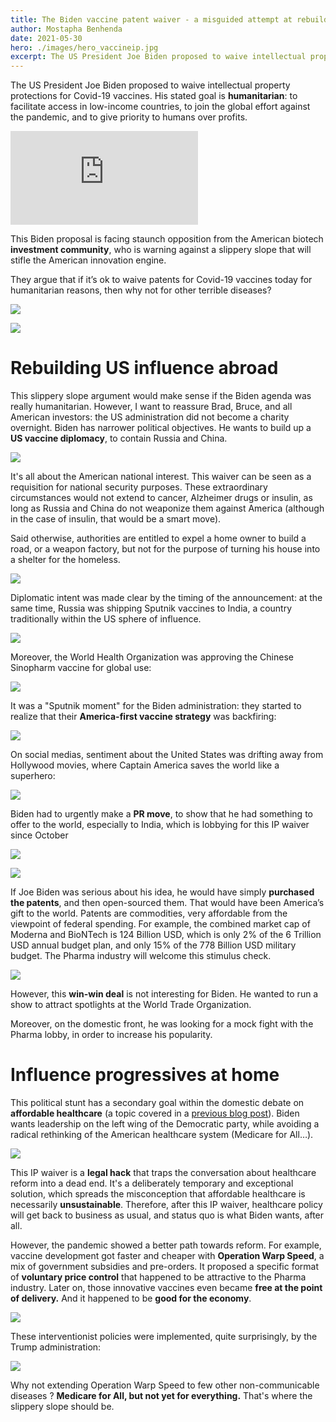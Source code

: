 ```yaml
---
title: The Biden vaccine patent waiver - a misguided attempt at rebuilding US influence abroad, and influence progressives at home
author: Mostapha Benhenda
date: 2021-05-30
hero: ./images/hero_vaccineip.jpg
excerpt: The US President Joe Biden proposed to waive intellectual property protections for Covid-19 vaccines. 
---
```


The US President Joe Biden proposed to waive intellectual property protections for Covid-19 vaccines. His stated goal is **humanitarian**: to facilitate access in low-income countries, to join the global effort against the pandemic, and to give priority to humans over profits.

  <iframe style="margin:0 auto;" src="https://www.youtube.com/embed/6YgpHdCjIrQ" frameborder="0" allow="accelerometer; autoplay; encrypted-media; gyroscope; picture-in-picture" allowfullscreen></iframe>


This Biden proposal is facing staunch opposition from the American biotech **investment community**, who is warning against a slippery slope that will stifle the American innovation engine.

They argue that if it’s ok to waive patents for Covid-19 vaccines today for humanitarian reasons, then why not for other terrible diseases?

  

![](https://paper-attachments.dropbox.com/s_6345F824736B6EAC53154F1015994E938E705951A583CD8EB23A164B39D29FF0_1622122872268_file.jpeg)

  
![](https://paper-attachments.dropbox.com/s_6345F824736B6EAC53154F1015994E938E705951A583CD8EB23A164B39D29FF0_1622122591778_file.jpeg)

    

# Rebuilding US influence abroad

  

This slippery slope argument would make sense if the Biden agenda was really humanitarian. However, I want to reassure Brad, Bruce, and all American investors: the US administration did not become a charity overnight. Biden has narrower political objectives. He wants to build up a **US vaccine diplomacy**, to contain Russia and China.

![](https://paper-attachments.dropbox.com/s_6345F824736B6EAC53154F1015994E938E705951A583CD8EB23A164B39D29FF0_1622402273139_biden.webp)

  

It's all about the American national interest. This waiver can be seen as a requisition for national security purposes. These extraordinary circumstances would not extend to cancer, Alzheimer drugs or insulin, as long as Russia and China do not weaponize them against America  (although in the case of insulin, that would be a smart move).

Said otherwise, authorities are entitled to expel a home owner to build a road, or a weapon factory, but not for the purpose of turning his house into a shelter for the homeless.

  

![](https://paper-attachments.dropbox.com/s_6345F824736B6EAC53154F1015994E938E705951A583CD8EB23A164B39D29FF0_1622147523104_file.jpeg)

  

Diplomatic intent was made clear by the timing of the announcement: at the same time, Russia was shipping Sputnik vaccines to India, a country traditionally within the US sphere of influence.

![](https://paper-attachments.dropbox.com/s_6345F824736B6EAC53154F1015994E938E705951A583CD8EB23A164B39D29FF0_1622123301447_file.jpeg)

  

Moreover, the World Health Organization was approving the Chinese Sinopharm vaccine for global use:

![](https://paper-attachments.dropbox.com/s_6345F824736B6EAC53154F1015994E938E705951A583CD8EB23A164B39D29FF0_1622123451520_file.jpeg)

It was a  "Sputnik moment" for the Biden administration: they started to realize that their **America-first vaccine strategy** was backfiring:

  

![](https://paper-attachments.dropbox.com/s_6345F824736B6EAC53154F1015994E938E705951A583CD8EB23A164B39D29FF0_1622152192011_file.jpeg)

On social medias, sentiment about the United States was drifting away from Hollywood movies, where Captain America saves the world like a superhero:

![](https://paper-attachments.dropbox.com/s_6345F824736B6EAC53154F1015994E938E705951A583CD8EB23A164B39D29FF0_1622153221543_file.jpeg)

  

Biden had to urgently make a **PR move**, to show that he had something to offer to the world, especially to India, which is lobbying for this IP waiver since October

![](https://paper-attachments.dropbox.com/s_6345F824736B6EAC53154F1015994E938E705951A583CD8EB23A164B39D29FF0_1622122634920_file.jpeg)

  

![](https://paper-attachments.dropbox.com/s_6345F824736B6EAC53154F1015994E938E705951A583CD8EB23A164B39D29FF0_1622364475229_file.jpeg)

  

  

If Joe Biden was serious about his idea, he would have simply **purchased the patents**, and then open-sourced them. That would have been America’s gift to the world. Patents are commodities, very affordable from the viewpoint of federal spending. For example, the combined market cap of Moderna and BioNTech is 124 Billion USD, which is only 2% of the 6 Trillion USD annual budget plan, and only 15% of the 778 Billion USD military budget. The Pharma industry will welcome this stimulus check.

![](https://paper-attachments.dropbox.com/s_6345F824736B6EAC53154F1015994E938E705951A583CD8EB23A164B39D29FF0_1622393188675_file.jpeg)

  

However, this **win-win deal** is not interesting for Biden. He wanted to run a show to attract spotlights at the World Trade Organization.

Moreover, on the domestic front, he was looking for a mock fight with the Pharma lobby, in order to increase his popularity.

# Influence progressives at home

  

This political stunt has a secondary goal within the domestic debate on **affordable healthcare**  (a topic covered in a [previous blog post](https://melwy.com/blog/price-control-is-an-opportunity-for-a-new-drug-deal-reply-to-bruce-booth)). Biden wants leadership on the left wing of the Democratic party, while avoiding a radical rethinking of the American healthcare system  (Medicare for All…).

![](https://paper-attachments.dropbox.com/s_6345F824736B6EAC53154F1015994E938E705951A583CD8EB23A164B39D29FF0_1622372652781_file.jpeg)

This IP waiver is a **legal hack** that traps the conversation about healthcare reform into a dead end. It's a deliberately temporary and exceptional solution, which spreads the misconception that affordable healthcare is necessarily **unsustainable**. Therefore, after this IP waiver, healthcare policy will get back to business as usual, and status quo is what Biden wants, after all.

However, the pandemic showed a better path towards reform. For example, vaccine development got faster and cheaper with **Operation Warp Speed**, a mix of government subsidies and pre-orders. It proposed a specific format of **voluntary price control** that happened to be attractive to the Pharma industry. Later on, those innovative vaccines even became **free at the point of delivery.** And it happened to be **good for the economy**.

![](https://paper-attachments.dropbox.com/s_6345F824736B6EAC53154F1015994E938E705951A583CD8EB23A164B39D29FF0_1622367266057_file.jpeg)

  

These interventionist policies were implemented, quite surprisingly, by the Trump administration:

![](https://paper-attachments.dropbox.com/s_6345F824736B6EAC53154F1015994E938E705951A583CD8EB23A164B39D29FF0_1622371310624_file.jpeg)

  

Why not extending Operation Warp Speed to few other non-communicable diseases ? **Medicare for All, but not yet for everything.** That's where the slippery slope should be.
